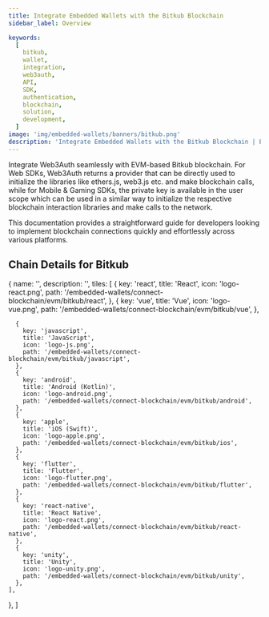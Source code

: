 ```yaml
---
title: Integrate Embedded Wallets with the Bitkub Blockchain
sidebar_label: Overview

keywords:
  [
    bitkub,
    wallet,
    integration,
    web3auth,
    API,
    SDK,
    authentication,
    blockchain,
    solution,
    development,
  ]
image: 'img/embedded-wallets/banners/bitkub.png'
description: 'Integrate Embedded Wallets with the Bitkub Blockchain | Embedded Wallets'
---
```



Integrate Web3Auth seamlessly with EVM-based Bitkub blockchain. For Web SDKs, Web3Auth returns a provider that can be directly used to initialize the libraries like ethers.js, web3.js etc. and make blockchain calls, while for Mobile & Gaming SDKs, the private key is available in the user scope which can be used in a similar way to initialize the respective blockchain interaction libraries and make calls to the network.

This documentation provides a straightforward guide for developers looking to implement blockchain connections quickly and effortlessly across various platforms.

## Chain Details for Bitkub

<ChainDetailsBitkub />

  {
    name: '',
    description: '',
    tiles: [
      {
        key: 'react',
        title: 'React',
        icon: 'logo-react.png',
        path: '/embedded-wallets/connect-blockchain/evm/bitkub/react',
      },
            {
        key: 'vue',
        title: 'Vue',
        icon: 'logo-vue.png',
        path: '/embedded-wallets/connect-blockchain/evm/bitkub/vue',
      },

      {
        key: 'javascript',
        title: 'JavaScript',
        icon: 'logo-js.png',
        path: '/embedded-wallets/connect-blockchain/evm/bitkub/javascript',
      },
      {
        key: 'android',
        title: 'Android (Kotlin)',
        icon: 'logo-android.png',
        path: '/embedded-wallets/connect-blockchain/evm/bitkub/android',
      },
      {
        key: 'apple',
        title: 'iOS (Swift)',
        icon: 'logo-apple.png',
        path: '/embedded-wallets/connect-blockchain/evm/bitkub/ios',
      },
      {
        key: 'flutter',
        title: 'Flutter',
        icon: 'logo-flutter.png',
        path: '/embedded-wallets/connect-blockchain/evm/bitkub/flutter',
      },
      {
        key: 'react-native',
        title: 'React Native',
        icon: 'logo-react.png',
        path: '/embedded-wallets/connect-blockchain/evm/bitkub/react-native',
      },
      {
        key: 'unity',
        title: 'Unity',
        icon: 'logo-unity.png',
        path: '/embedded-wallets/connect-blockchain/evm/bitkub/unity',
      },
    ],

},
]

<Tiles tileGroups={Bitkub} />
